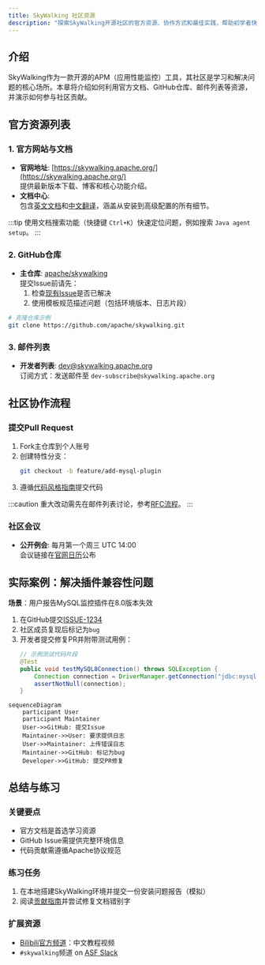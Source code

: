 ```yaml
---
title: SkyWalking 社区资源
description: "探索SkyWalking开源社区的官方资源、协作方式和最佳实践，帮助初学者快速融入社区生态。"
---
```


## 介绍

SkyWalking作为一款开源的APM（应用性能监控）工具，其社区是学习和解决问题的核心场所。本章将介绍如何利用官方文档、GitHub仓库、邮件列表等资源，并演示如何参与社区贡献。

## 官方资源列表

### 1. 官方网站与文档
- **官网地址**: [https://skywalking.apache.org/](https://skywalking.apache.org/)  
  提供最新版本下载、博客和核心功能介绍。
- **文档中心**:  
  包含[英文文档](https://skywalking.apache.org/docs/)和[中文翻译](https://skywalking.apache.org/zh/docs/)，涵盖从安装到高级配置的所有细节。

:::tip
使用文档搜索功能（快捷键 `Ctrl+K`）快速定位问题，例如搜索 `Java agent setup`。
:::

### 2. GitHub仓库
- **主仓库**: [apache/skywalking](https://github.com/apache/skywalking)  
  提交Issue前请先：
  1. 检查[现有Issue](https://github.com/apache/skywalking/issues)是否已解决
  2. 使用模板规范描述问题（包括环境版本、日志片段）

```bash
# 克隆仓库示例
git clone https://github.com/apache/skywalking.git
```

### 3. 邮件列表
- **开发者列表**: dev@skywalking.apache.org  
  订阅方式：发送邮件至 `dev-subscribe@skywalking.apache.org`

## 社区协作流程

### 提交Pull Request
1. Fork主仓库到个人账号
2. 创建特性分支：
   ```bash
   git checkout -b feature/add-mysql-plugin
   ```
3. 遵循[代码风格指南](https://github.com/apache/skywalking/blob/master/docs/en/guides/code-style.md)提交代码

:::caution
重大改动需先在邮件列表讨论，参考[RFC流程](https://github.com/apache/skywalking/blob/master/docs/en/guides/RFC.md)。
:::

### 社区会议
- **公开例会**: 每月第一个周三 UTC 14:00  
  会议链接在[官网日历](https://skywalking.apache.org/events/)公布

## 实际案例：解决插件兼容性问题

**场景**：用户报告MySQL监控插件在8.0版本失效  
1. 在GitHub提交[ISSUE-1234](https://github.com/apache/skywalking/issues/1234)  
2. 社区成员复现后标记为`bug`  
3. 开发者提交修复PR并附带测试用例：
   ```java
   // 示例测试代码片段
   @Test
   public void testMySQL8Connection() throws SQLException {
       Connection connection = DriverManager.getConnection("jdbc:mysql://127.0.0.1:3306/test?useSSL=false", "root", "");
       assertNotNull(connection);
   }
   ```

```mermaid
sequenceDiagram
    participant User
    participant Maintainer
    User->>GitHub: 提交Issue
    Maintainer->>User: 要求提供日志
    User->>Maintainer: 上传错误日志
    Maintainer->>GitHub: 标记为bug
    Developer->>GitHub: 提交PR修复
```

## 总结与练习

### 关键要点
- 官方文档是首选学习资源
- GitHub Issue需提供完整环境信息
- 代码贡献需遵循Apache协议规范

### 练习任务
1. 在本地搭建SkyWalking环境并提交一份安装问题报告（模拟）
2. 阅读[贡献指南](https://github.com/apache/skywalking/blob/master/docs/en/guides/README.md)并尝试修复文档错别字

### 扩展资源
- [Bilibili官方频道](https://space.bilibili.com/390683219)：中文教程视频
- `#skywalking`频道 on [ASF Slack](https://s.apache.org/slack-invite)